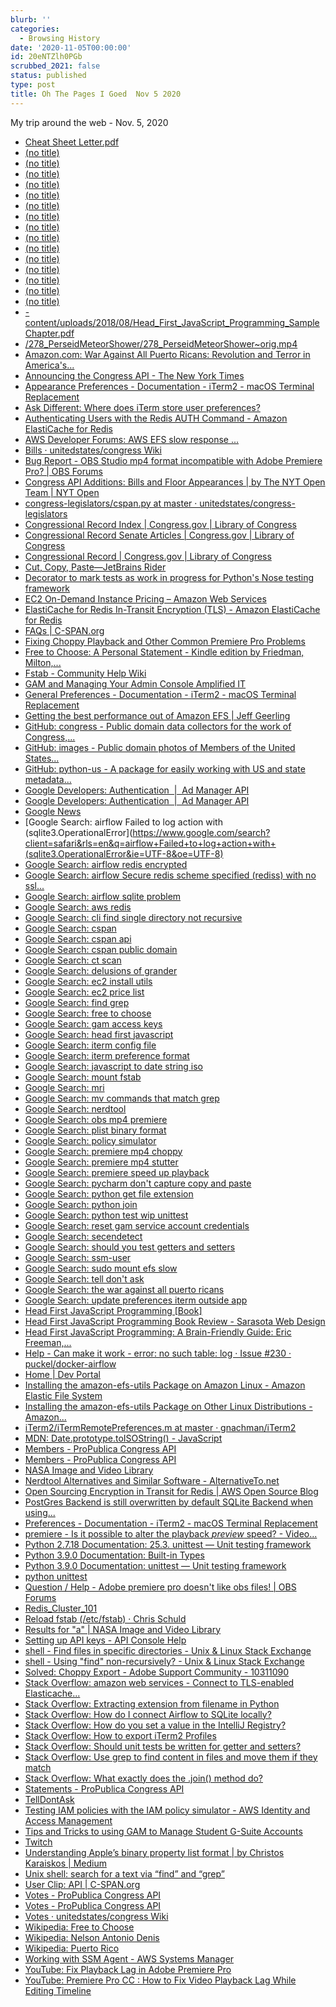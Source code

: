 ```yaml
---
blurb: ''
categories:
  - Browsing History
date: '2020-11-05T00:00:00'
id: 20eNTZlh0PGb
scrubbed_2021: false
status: published
type: post
title: Oh The Pages I Goed  Nov 5 2020
---
```


My trip around the web - Nov. 5, 2020

- [Cheat Sheet Letter.pdf](https://gamcheatsheet.com/GAM%20Cheat%20Sheet%20Letter.pdf)
- [(no title)](https://images-assets.nasa.gov/video/127_GeminidsDawn/127_GeminidsDawn~orig.mp4)
- [(no title)](https://github.com/unitedstates)
- [(no title)](https://clerk.house.gov/evs/2013/roll202.xml)
- [(no title)](https://theunitedstates.io/)
- [(no title)](https://pinboard.in/u:alanWsmith/t:APIs/)
- [(no title)](https://www.congress.gov/congressional-record/2020/9/29/senate-section/article/S5897-2)
- [(no title)](https://www.c-span.org/about/copyrightsAndLicensing/)
- [(no title)](https://images-assets.nasa.gov/video/40_SmallestTerrestrialPlanet/collection.json)
- [(no title)](https://images-assets.nasa.gov/video/E8_20_Years_of_Science/E8_20_Years_of_Science~orig.mp4)
- [(no title)](https://images-assets.nasa.gov/video/NHQ_2015_1204_TWAN/NHQ_2015_1204_TWAN~orig.mp4)
- [(no title)](https://www.congress.gov/congressional-record)
- [(no title)](https://www.congress.gov/congressional-record/2020/11/2/daily-digest)
- [(no title)](https://www.congress.gov/congressional-record/2020/9/29/senate-section)
- [(no title)](https://www.congress.gov/congressional-record/2020/09/29/senate-section/article/S5895-1)
- [(no title)](https://www.congress.gov/congressional-record/2020/9/29/senate-section/article/S5897-1)
- [-content/uploads/2018/08/Head_First_JavaScript_Programming_SampleChapter.pdf](https://www.programmer-books.com/wp-content/uploads/2018/08/Head_First_JavaScript_Programming_SampleChapter.pdf)
- [/278_PerseidMeteorShower/278_PerseidMeteorShower~orig.mp4](https://images-assets.nasa.gov/video/278_PerseidMeteorShower/278_PerseidMeteorShower~orig.mp4)
- [Amazon.com: War Against All Puerto Ricans: Revolution and Terror in America's...](https://www.amazon.com/dp/B06XBVKX21/ref=dp-kindle-redirect?_encoding=UTF8&btkr=1)
- [Announcing the Congress API - The New York Times](https://open.blogs.nytimes.com/2009/01/08/introducing-the-congress-api/)
- [Appearance Preferences - Documentation - iTerm2 - macOS Terminal Replacement](https://www.iterm2.com/documentation-preferences-appearance.html)
- [Ask Different: Where does iTerm store user preferences?](https://apple.stackexchange.com/questions/140622/where-does-iterm-store-user-preferences)
- [Authenticating Users with the Redis AUTH Command - Amazon ElastiCache for Redis](https://docs.aws.amazon.com/AmazonElastiCache/latest/red-ug/auth.html)
- [AWS Developer Forums: AWS EFS slow response ...](https://forums.aws.amazon.com/thread.jspa?threadID=235976)
- [Bills · unitedstates/congress Wiki](https://github.com/unitedstates/congress/wiki/bills)
- [Bug Report - OBS Studio mp4 format incompatible with Adobe Premiere Pro? | OBS Forums](https://obsproject.com/forum/threads/obs-studio-mp4-format-incompatible-with-adobe-premiere-pro.63864/)
- [Congress API Additions: Bills and Floor Appearances | by The NYT Open Team | NYT Open](https://open.nytimes.com/congress-api-additions-bills-and-floor-appearances-69cc446e806b)
- [congress-legislators/cspan.py at master · unitedstates/congress-legislators](https://github.com/unitedstates/congress-legislators/blob/master/scripts/cspan.py)
- [Congressional Record Index | Congress.gov | Library of Congress](https://www.congress.gov/congressional-record/congressional-record-index)
- [Congressional Record Senate Articles | Congress.gov | Library of Congress](https://www.congress.gov/congressional-record/2020/9/29/senate-section/article/S5895-2)
- [Congressional Record | Congress.gov | Library of Congress](https://www.congress.gov/congressional-record/browse-by-date)
- [Cut, Copy, Paste—JetBrains Rider](https://www.jetbrains.com/help/rider/Cutting_Copying_and_Pasting.html#paste-selected)
- [Decorator to mark tests as work in progress for Python's Nose testing framework](https://gist.github.com/npryce/997195)
- [EC2 On-Demand Instance Pricing – Amazon Web Services](https://aws.amazon.com/ec2/pricing/on-demand/)
- [ElastiCache for Redis In-Transit Encryption (TLS) - Amazon ElastiCache for Redis](https://docs.aws.amazon.com/AmazonElastiCache/latest/red-ug/in-transit-encryption.html#connect-tls)
- [FAQs | C-SPAN.org](https://www.c-span.org/about/faq/)
- [Fixing Choppy Playback and Other Common Premiere Pro Problems](https://blog.frame.io/2019/11/18/diagnosing-premiere-pro-problems-choppy-playback/#Choppy_Playback)
- [Free to Choose: A Personal Statement - Kindle edition by Friedman, Milton,...](https://www.amazon.com/dp/B004MYFLBS/ref=dp-kindle-redirect?_encoding=UTF8&btkr=1)
- [Fstab - Community Help Wiki](https://help.ubuntu.com/community/Fstab)
- [GAM and Managing Your Admin Console Amplified IT](https://www.amplifiedit.com/gam-master/)
- [General Preferences - Documentation - iTerm2 - macOS Terminal Replacement](https://www.iterm2.com/documentation-preferences-general.html)
- [Getting the best performance out of Amazon EFS | Jeff Geerling](https://www.jeffgeerling.com/blog/2018/getting-best-performance-out-amazon-efs)
- [GitHub: congress - Public domain data collectors for the work of Congress,...](https://github.com/unitedstates/congress)
- [GitHub: images - Public domain photos of Members of the United States...](https://github.com/unitedstates/images)
- [GitHub: python-us - A package for easily working with US and state metadata...](https://github.com/unitedstates/python-us)
- [Google Developers: Authentication  |  Ad Manager API](https://developers.google.com/ad-manager/api/authentication)
- [Google Developers: Authentication  |  Ad Manager API](https://developers.google.com/ad-manager/api/start)
- [Google News](https://news.google.com/topstories?hl=en-US&gl=US&ceid=US:en)
- [Google Search: airflow Failed to log action with (sqlite3.OperationalError](https://www.google.com/search?client=safari&rls=en&q=airflow+Failed+to+log+action+with+(sqlite3.OperationalError&ie=UTF-8&oe=UTF-8)
- [Google Search: airflow redis encrypted](https://www.google.com/search?client=safari&rls=en&q=airflow+redis+encrypted&ie=UTF-8&oe=UTF-8)
- [Google Search: airflow Secure redis scheme specified (rediss) with no ssl...](https://www.google.com/search?newwindow=1&client=safari&rls=en&ei=6I-kX6CnN9HI5gKElqm4Bg&q=airflow+Secure+redis+scheme+specified+%28rediss%29+with+no+ssl+options%2C+defaulting+to+insecure+SSL+behaviour.&oq=airflow+Secure+redis+scheme+specified+%28rediss%29+with+no+ssl+options%2C+defaulting+to+insecure+SSL+behaviour.&gs_lcp=CgZwc3ktYWIQAzoECAAQR1D0twxYiNIMYPDSDGgCcAJ4AYABjQGIAfMDkgEDMC40mAEDoAEBqgEHZ3dzLXdpesgBA8ABAQ&sclient=psy-ab&ved=0ahUKEwigu46nzOzsAhVRpFkKHQRLCmcQ4dUDCAw&uact=5)
- [Google Search: airflow sqlite problem](https://www.google.com/search?newwindow=1&client=safari&rls=en&ei=hoSkX6aEIuXR5gLb_ZCwDA&q=airflow+sqlite+problem&oq=airflow+sqlite+problem&gs_lcp=CgZwc3ktYWIQAzIFCCEQoAE6BAgAEEc6BQgAEMkDOgIIADoGCAAQFhAeOgUIIRCrAjoHCCEQChCgAVC2E1iPLmCGMWgBcAJ4AIAB9gKIAYYQkgEHMy4wLjMuM5gBAKABAaoBB2d3cy13aXrIAQjAAQE&sclient=psy-ab&ved=0ahUKEwim37i5wezsAhXlqFkKHds-BMYQ4dUDCAw&uact=5)
- [Google Search: aws redis](https://www.google.com/search?client=safari&rls=en&q=aws+redis&ie=UTF-8&oe=UTF-8)
- [Google Search: cli find single directory not recursive](https://www.google.com/search?newwindow=1&client=safari&rls=en&ei=46-kX_bzBqKK5wKWupywCw&q=cli+find+single+directory+not+recursive&oq=cli+find+single+directory+not+rec&gs_lcp=CgZwc3ktYWIQAxgBMgUIIRCgATIFCCEQoAEyBQghEKABMgUIIRCrAjoECAAQRzoICCEQFhAdEB5Q2C9YzEJgzlJoAHACeACAAYIBiAG7BpIBAzQuNJgBAKABAaoBB2d3cy13aXrIAQjAAQE&sclient=psy-ab)
- [Google Search: cspan](https://www.google.com/search?client=safari&rls=en&q=cspan&ie=UTF-8&oe=UTF-8)
- [Google Search: cspan api](https://www.google.com/search?client=safari&rls=en&q=cspan+api&ie=UTF-8&oe=UTF-8)
- [Google Search: cspan public domain](https://www.google.com/search?client=safari&rls=en&q=cspan+public+domain&ie=UTF-8&oe=UTF-8)
- [Google Search: ct scan](https://www.google.com/search?client=safari&rls=en&q=ct+scan&ie=UTF-8&oe=UTF-8)
- [Google Search: delusions of grander](https://www.google.com/search?client=safari&rls=en&q=delusions+of+grander&ie=UTF-8&oe=UTF-8)
- [Google Search: ec2 install utils](https://www.google.com/search?client=safari&rls=en&q=ec2+install+utils&ie=UTF-8&oe=UTF-8)
- [Google Search: ec2 price list](https://www.google.com/search?client=safari&rls=en&q=ec2+price+list&ie=UTF-8&oe=UTF-8)
- [Google Search: find grep](https://www.google.com/search?client=safari&rls=en&q=find+grep&ie=UTF-8&oe=UTF-8)
- [Google Search: free to choose](https://www.google.com/search?client=safari&rls=en&q=free+to+choose&ie=UTF-8&oe=UTF-8)
- [Google Search: gam access keys](https://www.google.com/search?client=safari&rls=en&q=gam+access+keys&ie=UTF-8&oe=UTF-8)
- [Google Search: head first javascript](https://www.google.com/search?newwindow=1&client=safari&rls=en&ei=4kukX_q8IvKN5wK885_wCQ&q=head+first+javascript&gs_ssp=eJzj4tFP1zc0Si40LjAzrzBg9BLNSE1MUUjLLCouUchKLEssTi7KLCgBANUEDFw&oq=headfirst+javas&gs_lcp=CgZwc3ktYWIQAxgAMgoILhDJAxAKEJMCMgQIABAKMgQIABAKMgQIABAKMgQIABAKMgQIABAKMgQIABAKMgQIABAKMgQIABAKMgQIABAKOgQIABBHOgcIABDJAxBDOgIIADoCCC46BAgAEEM6BggAEAoQQzoFCAAQyQM6BAguEAo6BwgAEMkDEApQ-wxY8BJgwTNoAHACeACAAWGIAcwDkgEBNpgBAKABAaoBB2d3cy13aXrIAQjAAQE&sclient=psy-ab)
- [Google Search: iterm config file](https://www.google.com/search?client=safari&rls=en&q=iterm+config+file&ie=UTF-8&oe=UTF-8)
- [Google Search: iterm preference format](https://www.google.com/search?client=safari&rls=en&q=iterm+preference+format&ie=UTF-8&oe=UTF-8)
- [Google Search: javascript to date string iso](https://www.google.com/search?client=safari&rls=en&q=javascript+to+date+string+iso&ie=UTF-8&oe=UTF-8)
- [Google Search: mount fstab](https://www.google.com/search?client=safari&rls=en&q=mount+fstab&ie=UTF-8&oe=UTF-8)
- [Google Search: mri](https://www.google.com/search?client=safari&rls=en&q=mri&ie=UTF-8&oe=UTF-8)
- [Google Search: mv commands that match grep](https://www.google.com/search?client=safari&rls=en&q=mv+commands+that+match+grep&ie=UTF-8&oe=UTF-8)
- [Google Search: nerdtool](https://www.google.com/search?client=safari&rls=en&q=nerdtool&ie=UTF-8&oe=UTF-8)
- [Google Search: obs mp4 premiere](https://www.google.com/search?client=safari&rls=en&q=obs+mp4+premiere&ie=UTF-8&oe=UTF-8)
- [Google Search: plist binary format](https://www.google.com/search?client=safari&rls=en&q=plist+binary+format&ie=UTF-8&oe=UTF-8)
- [Google Search: policy simulator](https://www.google.com/search?client=safari&rls=en&q=policy+simulator&ie=UTF-8&oe=UTF-8)
- [Google Search: premiere mp4 choppy](https://www.google.com/search?client=safari&rls=en&q=premiere+mp4+choppy&ie=UTF-8&oe=UTF-8)
- [Google Search: premiere mp4 stutter](https://www.google.com/search?client=safari&rls=en&q=premiere+mp4+stutter&ie=UTF-8&oe=UTF-8)
- [Google Search: premiere speed up playback](https://www.google.com/search?newwindow=1&client=safari&rls=en&ei=-zqkX53dK-v25gLq97m4Bg&q=premiere+speed+up+playback&oq=premiere+speed+up+play&gs_lcp=CgZwc3ktYWIQAxgAMgUIABDJAzoECAAQRzoECAAQQzoCCAA6BggAEBYQHlD1dViYemDZhAFoAHACeACAAV6IAZ0DkgEBNZgBAKABAaoBB2d3cy13aXrIAQjAAQE&sclient=psy-ab)
- [Google Search: pycharm don't capture copy and paste](https://www.google.com/search?client=safari&rls=en&q=pycharm+don%27t+capture+copy+and+paste&ie=UTF-8&oe=UTF-8)
- [Google Search: python get file extension](https://www.google.com/search?client=safari&rls=en&q=python+get+file+extension&ie=UTF-8&oe=UTF-8)
- [Google Search: python join](https://www.google.com/search?client=safari&rls=en&q=python+join&ie=UTF-8&oe=UTF-8)
- [Google Search: python test wip unittest](https://www.google.com/search?newwindow=1&client=safari&rls=en&ei=MrmkX9jFDKSA5wLTuanIDw&q=python+test+wip+unittest&oq=python+test+wip+unittest&gs_lcp=CgZwc3ktYWIQAzIICCEQFhAdEB4yCAghEBYQHRAeOgQIABBHOgUIIRCrAjoHCCEQChCgAToFCCEQoAE6CwgAEMkDEAgQDRAeUOF9WI-PAWCzkAFoAHACeACAAckBiAHTB5IBBTcuMS4xmAEAoAEBqgEHZ3dzLXdpesgBCMABAQ&sclient=psy-ab&ved=0ahUKEwjYpvnW8-zsAhUkwFkKHdNcCvkQ4dUDCAw&uact=5)
- [Google Search: reset gam service account credentials](https://www.google.com/search?client=safari&rls=en&q=reset+gam+service+account+credentials&ie=UTF-8&oe=UTF-8)
- [Google Search: secendetect](https://www.google.com/search?client=safari&rls=en&q=secendetect&ie=UTF-8&oe=UTF-8)
- [Google Search: should you test getters and setters](https://www.google.com/search?client=safari&rls=en&q=should+you+test+getters+and+setters&ie=UTF-8&oe=UTF-8)
- [Google Search: ssm-user](https://www.google.com/search?client=safari&rls=en&q=ssm-user&ie=UTF-8&oe=UTF-8)
- [Google Search: sudo mount efs slow](https://www.google.com/search?client=safari&rls=en&q=sudo+mount+efs+slow&ie=UTF-8&oe=UTF-8)
- [Google Search: tell don't ask](https://www.google.com/search?client=safari&rls=en&q=tell+don%27t+ask&ie=UTF-8&oe=UTF-8)
- [Google Search: the war against all puerto ricans](https://www.google.com/search?q=the+war+against+all+puerto+ricans&newwindow=1&client=safari&rls=en&ei=d8-kX5X3Joiy5gLzq6LYBw&start=10&sa=N&ved=2ahUKEwjVjs31iO3sAhUImVkKHfOVCHsQ8NMDegQIHxBB&biw=960&bih=489)
- [Google Search: update preferences iterm outside app](https://www.google.com/search?q=update+preferences+iterm+outside+app&newwindow=1&client=safari&rls=en&ei=_EekX9HpK9Gp5wK07JqgDQ&start=10&sa=N&ved=2ahUKEwjR17_bh-zsAhXR1FkKHTS2BtQQ8NMDegQIDBBE&biw=1189&bih=918)
- [Head First JavaScript Programming [Book]](https://www.oreilly.com/library/view/head-first-javascript/9781449340124/)
- [Head First JavaScript Programming Book Review - Sarasota Web Design](https://www.davidhayden.me/blog/head-first-javascript-programming-book-review)
- [Head First JavaScript Programming: A Brain-Friendly Guide: Eric Freeman,...](https://www.amazon.com/Head-First-JavaScript-Programming-Brain-Friendly/dp/144934013X)
- [Help - Can make it work - error: no such table: log · Issue #230 · puckel/docker-airflow](https://github.com/puckel/docker-airflow/issues/230)
- [Home | Dev Portal](https://developer.nytimes.com/)
- [Installing the amazon-efs-utils Package on Amazon Linux - Amazon Elastic File System](https://docs.aws.amazon.com/efs/latest/ug/installing-amazon-efs-utils.html)
- [Installing the amazon-efs-utils Package on Other Linux Distributions - Amazon...](https://docs.aws.amazon.com/efs/latest/ug/installing-other-distro.html)
- [iTerm2/iTermRemotePreferences.m at master · gnachman/iTerm2](https://github.com/gnachman/iTerm2/blob/master/sources/iTermRemotePreferences.m)
- [MDN: Date.prototype.toISOString() - JavaScript](https://developer.mozilla.org/en-US/docs/Web/JavaScript/Reference/Global_Objects/Date/toISOString)
- [Members - ProPublica Congress API](https://projects.propublica.org/api-docs/congress-api/members/#office-expenses)
- [Members - ProPublica Congress API](https://projects.propublica.org/api-docs/congress-api/members/)
- [NASA Image and Video Library](https://images.nasa.gov/)
- [Nerdtool Alternatives and Similar Software - AlternativeTo.net](https://alternativeto.net/software/nerdtool/)
- [Open Sourcing Encryption in Transit for Redis | AWS Open Source Blog](https://aws.amazon.com/blogs/opensource/open-sourcing-encryption-in-transit-redis/)
- [PostGres Backend is still overwritten by default SQLite Backend when using...](https://github.com/puckel/docker-airflow/issues/426)
- [Preferences - Documentation - iTerm2 - macOS Terminal Replacement](https://www.iterm2.com/documentation-preferences.html)
- [premiere - Is it possible to alter the playback *preview* speed? - Video...](https://video.stackexchange.com/questions/4728/is-it-possible-to-alter-the-playback-preview-speed)
- [Python 2.7.18 Documentation: 25.3. unittest — Unit testing framework](https://docs.python.org/2/library/unittest.html)
- [Python 3.9.0 Documentation: Built-in Types](https://docs.python.org/3/library/stdtypes.html)
- [Python 3.9.0 Documentation: unittest — Unit testing framework](https://docs.python.org/3/library/unittest.html)
- [python unittest](http://xujihui1985.github.io/python/2015/02/21/python-unittest)
- [Question / Help - Adobe premiere pro doesn't like obs files! | OBS Forums](https://obsproject.com/forum/threads/adobe-premiere-pro-doesnt-like-obs-files.119034/)
- [Redis_Cluster_101](https://aws.amazon.com/redis/Redis_Cluster_101/)
- [Reload fstab (/etc/fstab) · Chris Schuld](https://chrisschuld.com/2007/08/reload-fstab-etcfstab/)
- [Results for "a" | NASA Image and Video Library](https://images.nasa.gov/search-results?q=a&page=1&media=video&yearStart=1920&yearEnd=2020)
- [Setting up API keys - API Console Help](https://support.google.com/googleapi/answer/6158862?hl=en)
- [shell - Find files in specific directories - Unix & Linux Stack Exchange](https://unix.stackexchange.com/questions/479349/find-files-in-specific-directories)
- [shell - Using "find" non-recursively? - Unix & Linux Stack Exchange](https://unix.stackexchange.com/questions/298590/using-find-non-recursively)
- [Solved: Choppy Export - Adobe Support Community - 10311090](https://community.adobe.com/t5/premiere-pro/choppy-export/td-p/10311090?page=1)
- [Stack Overflow: amazon web services - Connect to TLS-enabled Elasticache...](https://stackoverflow.com/questions/63995039/connect-to-tls-enabled-elasticache-redis-from-airflow-celery-executor)
- [Stack Overflow: Extracting extension from filename in Python](https://stackoverflow.com/questions/541390/extracting-extension-from-filename-in-python)
- [Stack Overflow: How do I connect Airflow to SQLite locally?](https://stackoverflow.com/questions/53831399/how-do-i-connect-airflow-to-sqlite-locally)
- [Stack Overflow: How do you set a value in the IntelliJ Registry?](https://stackoverflow.com/questions/28415695/how-do-you-set-a-value-in-the-intellij-registry)
- [Stack Overflow: How to export iTerm2 Profiles](https://stackoverflow.com/questions/22943676/how-to-export-iterm2-profiles)
- [Stack Overflow: Should unit tests be written for getter and setters?](https://stackoverflow.com/questions/6197370/should-unit-tests-be-written-for-getter-and-setters)
- [Stack Overflow: Use grep to find content in files and move them if they match](https://stackoverflow.com/questions/91899/use-grep-to-find-content-in-files-and-move-them-if-they-match)
- [Stack Overflow: What exactly does the .join() method do?](https://stackoverflow.com/questions/1876191/what-exactly-does-the-join-method-do)
- [Statements - ProPublica Congress API](https://projects.propublica.org/api-docs/congress-api/statements/)
- [TellDontAsk](https://martinfowler.com/bliki/TellDontAsk.html)
- [Testing IAM policies with the IAM policy simulator - AWS Identity and Access Management](https://docs.aws.amazon.com/IAM/latest/UserGuide/access_policies_testing-policies.html)
- [Tips and Tricks to using GAM to Manage Student G-Suite Accounts](https://www.sps-k12.com/blog/tips-and-tricks-to-using-gam-to-manage-student-g-suite-accounts)
- [Twitch](https://www.twitch.tv/team/livecoders)
- [Understanding Apple’s binary property list format | by Christos Karaiskos | Medium](https://medium.com/@karaiskc/understanding-apples-binary-property-list-format-281e6da00dbd)
- [Unix shell: search for a text via “find” and “grep”](https://2ality.com/2011/10/find-grep.html)
- [User Clip: API | C-SPAN.org](https://www.c-span.org/video/?c4630366/user-clip-api)
- [Votes - ProPublica Congress API](https://projects.propublica.org/api-docs/congress-api/votes/#get-votes-by-type)
- [Votes - ProPublica Congress API](https://projects.propublica.org/api-docs/congress-api/votes/)
- [Votes · unitedstates/congress Wiki](https://github.com/unitedstates/congress/wiki/votes)
- [Wikipedia: Free to Choose](https://en.wikipedia.org/wiki/Free_to_Choose)
- [Wikipedia: Nelson Antonio Denis](https://en.wikipedia.org/wiki/Nelson_Antonio_Denis)
- [Wikipedia: Puerto Rico](https://en.wikipedia.org/wiki/Puerto_Rico)
- [Working with SSM Agent - AWS Systems Manager](https://docs.aws.amazon.com/systems-manager/latest/userguide/ssm-agent.html)
- [YouTube: Fix Playback Lag in Adobe Premiere Pro](https://www.youtube.com/watch?v=OBIpflLe6F0)
- [YouTube: Premiere Pro CC : How to Fix Video Playback Lag While Editing Timeline](https://www.youtube.com/watch?v=LZh1xQIKp9c)
